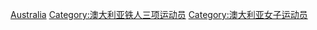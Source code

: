 [[Category:各国女子铁人三项运动员|Australia]]
[[Category:澳大利亚铁人三项运动员|Category:澳大利亚铁人三项运动员]]
[[Category:澳大利亚女子运动员|Category:澳大利亚女子运动员]]